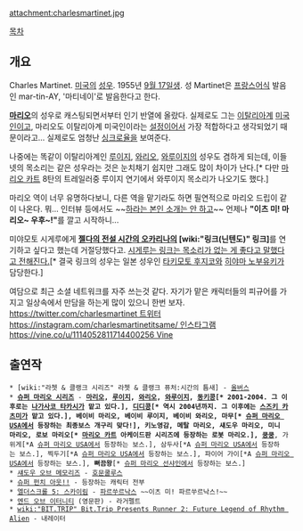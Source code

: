 attachment:charlesmartinet.jpg

[[목차]]

== 개요 ==
{{{#!html
<iframe width="560" height="315" src="http://www.youtube.com/embed/r4Eudb_Tqg8?rel=0" frameborder="0" allowfullscreen></iframe>
}}}

Charles Martinet. [[미국]]의 [[성우]]. 1955년 [[9월 17일]]생. 성 Martinet은 [[프랑스어]]식 발음인 mar-tin-AY, '마티네이'로 발음한다고 한다.

'''[[마리오(닌텐도)|마리오]]'''의 성우로 캐스팅되면서부터 인기 반열에 올랐다. 실제로도 그는 [[이탈리아]]계 [[미국]]인이고, 마리오도 이탈리아계 미국인이라는 [[설정]]이어서 가장 적합하다고 생각되었기 때문이라고... 실제로도 엄청난 [[싱크로율]]을 보여준다. 

나중에는 똑같이 이탈리아계인 [[루이지]], [[와리오]], [[와루이지]]의 성우도 겸하게 되는데, 이들 넷의 목소리는 같은 성우라는 것은 눈치채기 쉽지만 그래도 많이 차이가 난다.[* 다만 [[마리오 카트]] 8탄의 트레일러중 루이지 연기에서 와루이지 목소리가 나오기도 했다.]

마리오 역이 너무 유명하다보니, 다른 역을 맡기라도 하면 필연적으로 마리오 드립이 같이 나온다. 뭐... 인터뷰 등에서도 ~~[[하라는 공부는 안하고|하라는 본인 소개는 안 하고]]~~ 언제나 '''"이츠 미! 마리오~ 우후~!"'''를 깔고 시작하니...

미야모토 시게루에게 '''[[젤다의 전설 시간의 오카리나]]의 [wiki:"링크(닌텐도)" 링크]'''를 연기하고 싶다고 했는데 거절당했다고. [http://gonintendo.com/?p=104332 시게루는 링크는 목소리가 없는 게 좋다고 말했다고 전해진다.][* 결국 링크의 성우는 일본 성우인 [[타키모토 후지코]]와 [[히야마 노부유키]]가 담당한다.]

여담으로 최근 소셜 네트워크를 자주 쓰는것 같다. 자기가 맡은 캐릭터들의 피규어를 가지고 일상속에서 만담을 하는게 많이 있으니 한번 보자.
[[https://twitter.com/charlesmartinet 트위터]]
[[https://instagram.com/charlesmartinetitsame/ 인스타그램]]
[[https://vine.co/u/1114052811714400256 Vine]]

== 출연작 ==
 * [wiki:"라쳇 & 클랭크 시리즈" 라쳇 & 클랭크 퓨처:시간의 틈새] - [[올버스]]
 * '''[[슈퍼 마리오 시리즈]]''' - '''[[마리오]], [[루이지]], [[와리오]], [[와루이지]], [[동키콩]][* 2001-2004. 그 이후로는 [[나가사코 타카시]]가 맡고 있다.], [[디디콩]][* 역시 2004년까지. 그 이후에는 [[스즈키 카츠미]]가 맡고 있다.], 베이비 마리오, 베이비 루이지, 베이비 와리오, 마무[* [[슈퍼 마리오 USA]]에서 등장하는 최종보스 개구리 맞다!], 키노영감, 메탈 마리오, 섀도우 마리오, 미니 마리오, 로보 마리오[* [[마리오 카트]] 아케이드판 시리즈에 등장하는 로봇 마리오.], [[쿵쿵]]''', 가위게[*A [[슈퍼 마리오 USA]]에서 등장하는 보스.], 삼두사[*A [[슈퍼 마리오 USA]]에서 등장하는 보스.], 찍두기[*A [[슈퍼 마리오 USA]]에서 등장하는 보스.], 파이어 가이[*A [[슈퍼 마리오 USA]]에서 등장하는 보스.], '''뻐끔왕'''[* [[슈퍼 마리오 선샤인]]에서 등장하는 보스.]
 * [[섀도우 오브 메모리즈]] - [[호문쿨루스]]
 * [[슈퍼 펀치 아웃!!]] - 등장하는 캐릭터 전부
 * [[엘더스크롤 5: 스카이림]] - [[파르쑤르낙스]] ~~이츠 미! 파르쑤르낙스!~~
 * [[엔드 오브 이터니티]] (영문판) - 라거펠트
 * [[wiki:"BIT.TRIP" Bit.Trip Presents Runner 2: Future Legend of Rhythm Alien]] - 내레이터

